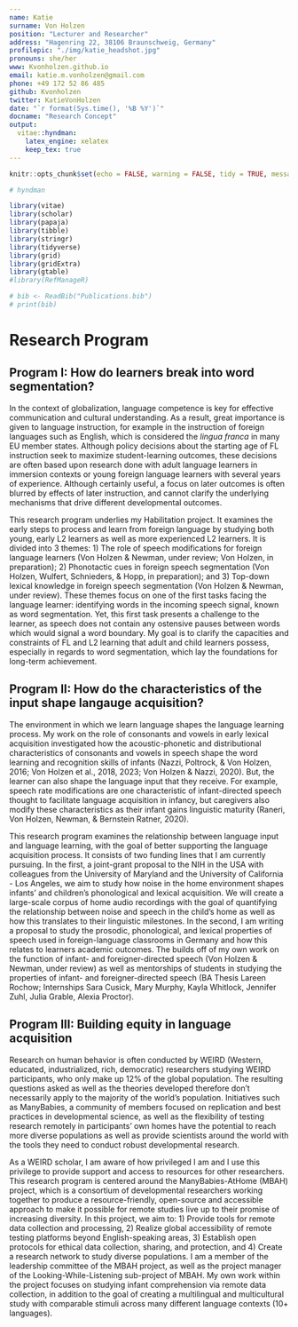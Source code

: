 ```yaml
---
name: Katie
surname: Von Holzen
position: "Lecturer and Researcher"
address: "Hagenring 22, 38106 Braunschweig, Germany"
profilepic: "./img/katie_headshot.jpg"
pronouns: she/her
www: Kvonholzen.github.io
email: katie.m.vonholzen@gmail.com
phone: +49 172 52 86 485
github: Kvonholzen
twitter: KatieVonHolzen
date: "`r format(Sys.time(), '%B %Y')`"
docname: "Research Concept"
output:
  vitae::hyndman:
    latex_engine: xelatex
    keep_tex: true
---
```


```r
knitr::opts_chunk$set(echo = FALSE, warning = FALSE, tidy = TRUE, message = FALSE, error = FALSE)

# hyndman

library(vitae)
library(scholar)
library(papaja)
library(tibble)
library(stringr)
library(tidyverse)
library(grid)
library(gridExtra)
library(gtable)
#library(RefManageR)

# bib <- ReadBib("Publications.bib")
# print(bib)

```

# Research Program

## Program I: How do learners break into word segmentation?

In the context of globalization, language competence is key for effective communication and cultural understanding. As a result, great importance is given to language instruction, for example in the instruction of foreign languages such as English, which is considered the *lingua franca* in many EU member states. Although policy decisions about the starting age of FL instruction seek to maximize student-learning outcomes, these decisions are often based upon research done with adult language learners in immersion contexts or young foreign language learners with several years of experience. Although certainly useful, a focus on later outcomes is often blurred by effects of later instruction, and cannot clarify the underlying mechanisms that drive different developmental outcomes. 
\linebreak

This research program underlies my Habilitation project. It examines the early steps to process and learn from foreign language by studying both young, early L2 learners as well as more experienced L2 learners. It is divided into 3 themes: 1) The role of speech modifications for foreign language learners (Von Holzen & Newman, under review; Von Holzen, in preparation); 2) Phonotactic cues in foreign speech segmentation (Von Holzen, Wulfert, Schnieders, & Hopp, in preparation); and 3) Top-down lexical knowledge in foreign speech segmentation (Von Holzen & Newman, under review). These themes focus on one of the first tasks facing the language learner: identifying words in the incoming speech signal, known as word segmentation. Yet, this first task presents a challenge to the learner, as speech does not contain any ostensive pauses between words which would signal a word boundary. My goal is to clarify the capacities and constraints of FL and L2 learning that adult and child learners possess, especially in regards to word segmentation, which lay the foundations for long-term achievement.

## Program II: How do the characteristics of the input shape langauge acquisition?

The environment in which we learn language shapes the language learning process. My work on the role of consonants and vowels in early lexical acquisition investigated how the acoustic-phonetic and distributional characteristics of consonants and vowels in speech shape the word learning and recognition skills of infants (Nazzi, Poltrock, & Von Holzen, 2016; Von Holzen et al., 2018, 2023; Von Holzen & Nazzi, 2020). But, the learner can also shape the language input that they receive. For example, speech rate modifications are one characteristic of infant-directed speech thought to facilitate language acquisition in infancy, but caregivers also modify these characteristics as their infant gains linguistic maturity (Raneri, Von Holzen, Newman, & Bernstein Ratner, 2020).
\linebreak

This research program examines the relationship between language input and language learning, with the goal of better supporting the language acquisition process. It consists of two funding lines that I am currently pursuing. In the first, a joint-grant proposal to the NIH in the USA with colleagues from the University of Maryland and the University of California - Los Angeles, we aim to study how noise in the home environment shapes infants' and children's phonological and lexical acquisition. We will create a large-scale corpus of home audio recordings with the goal of quantifying the relationship between noise and speech in the child's home as well as how this translates to their linguistic milestones. In the second, I am writing a proposal to study the prosodic, phonological, and lexical properties of speech used in foreign-language classrooms in Germany and how this relates to learners academic outcomes. The builds off of my own work on the function of infant- and foreigner-directed speech (Von Holzen & Newman, under review) as well as mentorships of students in studying the properties of infant- and foreigner-directed speech (BA Thesis Lareen Rochow; Internships Sara Cusick, Mary Murphy, Kayla Whitlock, Jennifer Zuhl, Julia Grable, Alexia Proctor).

## Program III: Building equity in language acquisition

Research on human behavior is often conducted by WEIRD (Western, educated, industrialized, rich, democratic) researchers studying WEIRD participants, who only make up 12% of the global population. The resulting questions asked as well as the theories developed therefore don’t necessarily apply to the majority of the world’s population. Initiatives such as ManyBabies, a community of members focused on replication and best practices in developmental science, as well as the flexibility of testing research remotely in participants' own homes have the potential to reach more diverse populations as well as provide scientists around the world with the tools they need to conduct robust developmental research.
\linebreak

As a WEIRD scholar, I am aware of how privileged I am and I use this privilege to provide support and access to resources for other researchers. This research program is centered around the ManyBabies-AtHome (MBAH) project, which is a consortium of developmental researchers working together to produce a resource-friendly, open-source and accessible approach to make it possible for remote studies live up to their promise of increasing diversity. In this project, we aim to: 1) Provide tools for remote data collection and processing, 2) Realize global accessibility of remote testing platforms beyond English-speaking areas, 3) Establish open protocols for ethical data collection, sharing, and protection, and 4) Create a research network to study diverse populations. I am a member of the leadership committee of the MBAH project, as well as the project manager of the Looking-While-Listening sub-project of MBAH. My own work within the project focuses on studying infant comprehension via remote data collection, in addition to the goal of creating a multilingual and multicultural study with comparable stimuli across many different language contexts (10+ languages). 

